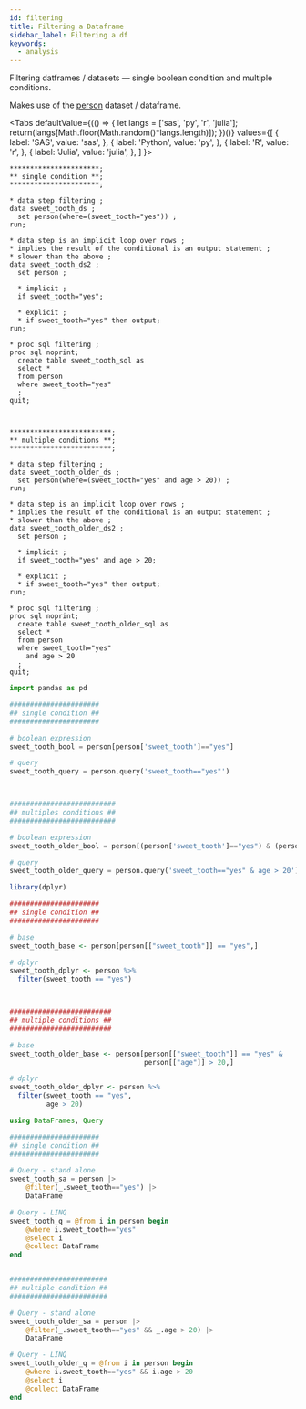 ```yaml
---
id: filtering
title: Filtering a Dataframe
sidebar_label: Filtering a df
keywords:
  - analysis
---
```


Filtering datframes / datasets &mdash; single boolean condition and multiple conditions.

Makes use of the [person](../gettingstarted/rowwiseinit) dataset / dataframe.


<Tabs
  defaultValue={(() => {
    let langs = ['sas', 'py', 'r', 'julia'];
    return(langs[Math.floor(Math.random()*langs.length)]);
  })()}
  values={[
    { label: 'SAS', value: 'sas', },
    { label: 'Python', value: 'py', },
    { label: 'R', value: 'r', },
    { label: 'Julia', value: 'julia', },
  ]
}>
<TabItem value="sas">

```sas
**********************;
** single condition **;
**********************;

* data step filtering ;
data sweet_tooth_ds ;
  set person(where=(sweet_tooth="yes")) ;
run;

* data step is an implicit loop over rows ;
* implies the result of the conditional is an output statement ;
* slower than the above ;
data sweet_tooth_ds2 ;
  set person ;
  
  * implicit ;
  if sweet_tooth="yes";
  
  * explicit ;
  * if sweet_tooth="yes" then output;
run;

* proc sql filtering ;
proc sql noprint;
  create table sweet_tooth_sql as
  select *
  from person
  where sweet_tooth="yes"
  ;
quit;



*************************;
** multiple conditions **;
*************************;

* data step filtering ;
data sweet_tooth_older_ds ;
  set person(where=(sweet_tooth="yes" and age > 20)) ;
run;

* data step is an implicit loop over rows ;
* implies the result of the conditional is an output statement ;
* slower than the above ;
data sweet_tooth_older_ds2 ;
  set person ;
  
  * implicit ;
  if sweet_tooth="yes" and age > 20;
  
  * explicit ;
  * if sweet_tooth="yes" then output;
run;

* proc sql filtering ;
proc sql noprint;
  create table sweet_tooth_older_sql as
  select *
  from person
  where sweet_tooth="yes"
    and age > 20
  ;
quit;
```

</TabItem>
<TabItem value="py">

```py
import pandas as pd

######################
## single condition ##
######################

# boolean expression
sweet_tooth_bool = person[person['sweet_tooth']=="yes"]

# query
sweet_tooth_query = person.query('sweet_tooth=="yes"')



##########################
## multiples conditions ##
##########################

# boolean expression
sweet_tooth_older_bool = person[(person['sweet_tooth']=="yes") & (person['age'] > 20)]

# query
sweet_tooth_older_query = person.query('sweet_tooth=="yes" & age > 20')
```

</TabItem>
<TabItem value="r">

```r
library(dplyr)

######################
## single condition ##
######################

# base
sweet_tooth_base <- person[person[["sweet_tooth"]] == "yes",]

# dplyr
sweet_tooth_dplyr <- person %>%
  filter(sweet_tooth == "yes")



#########################
## multiple conditions ##
#########################

# base
sweet_tooth_older_base <- person[person[["sweet_tooth"]] == "yes" &
                                 person[["age"]] > 20,]

# dplyr
sweet_tooth_older_dplyr <- person %>%
  filter(sweet_tooth == "yes",
         age > 20)
```

</TabItem>
<TabItem value="julia">

```julia
using DataFrames, Query

######################
## single condition ##
######################

# Query - stand alone
sweet_tooth_sa = person |>
    @filter(_.sweet_tooth=="yes") |>
    DataFrame

# Query - LINQ
sweet_tooth_q = @from i in person begin
    @where i.sweet_tooth=="yes"
    @select i
    @collect DataFrame
end


########################
## multiple condition ##
########################

# Query - stand alone
sweet_tooth_older_sa = person |>
    @filter(_.sweet_tooth=="yes" && _.age > 20) |>
    DataFrame

# Query - LINQ
sweet_tooth_older_q = @from i in person begin
    @where i.sweet_tooth=="yes" && i.age > 20
    @select i
    @collect DataFrame
end
```

</TabItem>
</Tabs>

